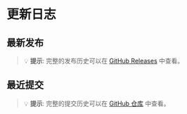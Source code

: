 
# 更新日志

## 最新发布

<GitReleases />

> 💡 **提示**: 完整的发布历史可以在 [GitHub Releases](https://github.com/virzs/zs_library/releases) 中查看。

## 最近提交

<GitCommits />

> 💡 **提示**: 完整的提交历史可以在 [GitHub 仓库](https://github.com/virzs/zs_library/commits) 中查看。
